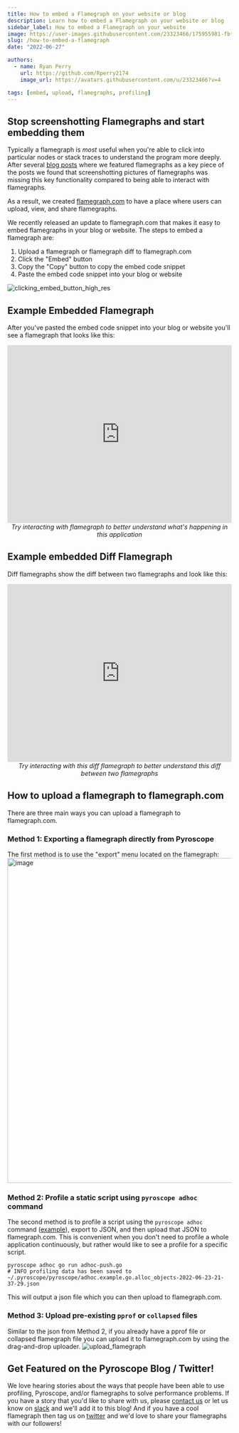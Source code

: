 ```yaml
---
title: How to embed a Flamegraph on your website or blog
description: Learn how to embed a Flamegraph on your website or blog
sidebar_label: How to embed a Flamegraph on your website
image: https://user-images.githubusercontent.com/23323466/175955981-fbf8f818-9c55-4cfa-b55e-2e851e344650.png
slug: /how-to-embed-a-flamegraph
date: "2022-06-27"

authors:
  - name: Ryan Perry
    url: https://github.com/Rperry2174
    image_url: https://avatars.githubusercontent.com/u/23323466?v=4

tags: [embed, upload, flamegraphs, profiling]
---
```


## Stop screenshotting Flamegraphs and start embedding them
Typically a flamegraph is _most_ useful when you're able to click into particular nodes or stack traces to understand the program more deeply.
After several [blog posts](/blog/profile-continuous-profiler/#performance-optimization-1-caching-the-data-in-a-hash-map) where we featured flamegraphs as a key piece of the posts we found that screenshotting pictures of
flamegraphs was missing this key functionality compared to being able to interact with flamegraphs.

As a result, we created [flamegraph.com](https://flamegraph.com) to have a place where users can upload, view, and share flamegraphs.

We recently released an update to flamegraph.com that makes it easy to embed flamegraphs in your blog or website. The steps to embed a flamegraph are:
  1. Upload a flamegraph or flamegraph diff to flamegraph.com
  2. Click the "Embed" button
  3. Copy the "Copy" button to copy the embed code snippet
  4. Paste the embed code snippet into your blog or website

![clicking_embed_button_high_res](https://user-images.githubusercontent.com/23323466/175833273-3560b1ac-4182-4b24-bd3c-dd22645158a2.gif)
<!--truncate-->

## Example Embedded Flamegraph
After you've pasted the embed code snippet into your blog or website you'll see a flamegraph that looks like this:
<iframe frameBorder="0" width="100%" height="400" src="https://flamegraph.com/share/a8c6e7a9-f360-11ec-bcfa-beb8fdeeb850/iframe?onlyDisplay=flamegraph"></iframe>
<center style={{margin:"10px 20px 20px"}}><i>Try interacting with flamegraph to better understand what's happening in this application</i></center>

## Example embedded Diff Flamegraph
Diff flamegraphs show the diff between two flamegraphs and look like this:
<iframe frameBorder="0" width="100%" height="400" src="https://flamegraph.com/share/6afa6df7-f362-11ec-bcfa-beb8fdeeb850/iframe?onlyDisplay=flamegraph"></iframe>
<center style={{margin:"10px 20px 20px"}}><i>Try interacting with this diff flamegraph to better understand this diff between two flamegraphs</i></center>

## How to upload a flamegraph to flamegraph.com
There are three main ways you can upload a flamegraph to flamegraph.com.

### Method 1: Exporting a flamegraph directly from Pyroscope
The first method is to use the "export" menu located on the flamegraph:
<img width="730" alt="image" src="https://user-images.githubusercontent.com/23323466/175833562-fcdfc088-9377-40dd-a985-f30a5a49dc64.png"></img>

### Method 2: Profile a static script using `pyroscope adhoc` command
The second method is to profile a script using the `pyroscope adhoc` command ([example](https://github.com/pyroscope-io/pyroscope/tree/main/examples/adhoc)), export to JSON, and then upload that JSON to flamegraph.com.
This is convenient when you don't need to profile a whole application continuously, but rather would like to see a profile for a specific script.
```
pyroscope adhoc go run adhoc-push.go
# INFO profiling data has been saved to ~/.pyroscope/pyroscope/adhoc.example.go.alloc_objects-2022-06-23-21-37-29.json
```
This will output a json file which you can then upload to flamegraph.com.

### Method 3: Upload pre-existing `pprof` or `collapsed` files
Similar to the json from Method 2, if you already have a pprof file or collapsed flamegraph file you can upload it to flamegraph.com by using the drag-and-drop uploader.
![upload_flamegraph](https://user-images.githubusercontent.com/23323466/175833667-7add384e-ebef-4193-b3e9-e2a338419286.gif)

## Get Featured on the Pyroscope Blog / Twitter!
We love hearing stories about the ways that people have been able to use profiling, Pyroscope, and/or flamegraphs to solve performance problems.
If you have a story that you'd like to share with us, please [contact us](mailto:contact@pyroscope.io) or let us know on [slack](https://pyroscope.io/slack/) and we'll add it to this blog!
And if you have a cool flamegraph then tag us on [twitter](https://twitter.com/PyroscopeIO) and we'd love to share your flamegraphs with our followers!





